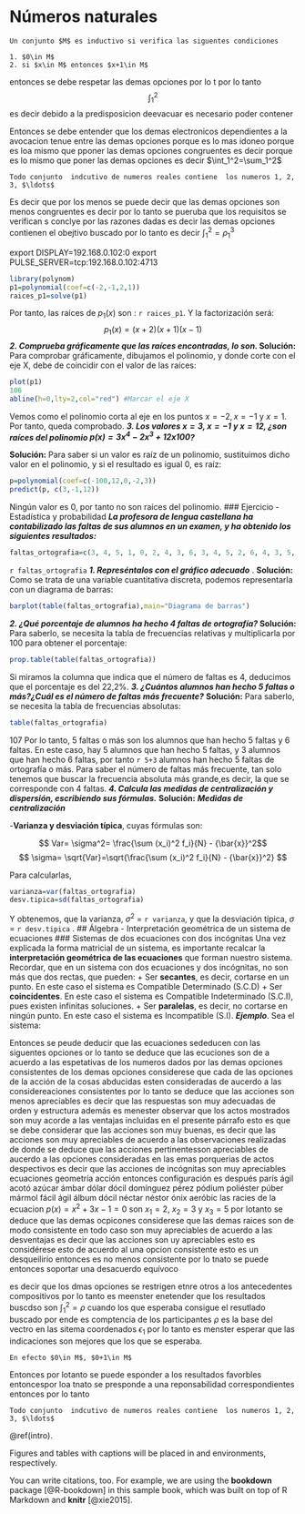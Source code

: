 # Números naturales {#intro}

```definition
Un conjunto $M$ es inductivo si verifica las siguentes condiciones

1. $0\in M$
2. si $x\in M$ entonces $x+1\in M$

```
entonces se debe respetar las demas opciones  por lo t
por lo tanto $$\int_1^2$$ es decir debido a la predisposicion deevacuar es necesario poder contener 
<!--git config --global user.email "you@example.com"
git config --global user.name "Your Name"
-->

Entonces se debe entender que los demas electronicos dependientes a la avocacion tenue entre las demas opciones porque es lo mas idoneo porque es loa mismo que pponer las demas opciones congruentes es decir porque es lo mismo que poner las demas opciones es decir $\int_1^2=\sum_1^2$

\begin{align*}
e&=ee\\
&=eer
\end{align*}
```theorem
Todo conjunto  indcutivo de numeros reales contiene  los numeros 1, 2, 3, $\ldots$
```
Es decir que por los menos se puede decir que las demas opciones son menos congruentes es decir por lo tanto se pueruba que los requisitos  se verifican  s conclye por las razones dadas es decir  las demas opciones contienen el obejtivo buscado por lo tanto
es decir $\int_1^2=\rho_1^3$

\begin{align*}
\rho&=\epsilon\\
&=\zeta 
\end{align*}

export DISPLAY=192.168.0.102:0
export PULSE_SERVER=tcp:192.168.0.102:4713

```r
library(polynom)
p1=polynomial(coef=c(-2,-1,2,1))
raices_p1=solve(p1)
```

Por tanto, las raíces de $p_1(x)$ son : `r raices_p1`.
Y la factorización será:
$$ p_1(x)= (x+2)(x+1)(x-1)$$
***2. Comprueba gráficamente que las raíces encontradas, lo son. ***
**Solución:**
Para comprobar gráficamente, dibujamos el polinomio, y donde corte con el eje X, debe de
coincidir con el valor de las raíces:
```r
plot(p1)
106
abline(h=0,lty=2,col="red") #Marcar el eje X
```
Vemos como el polinomio corta al eje en los puntos $x=-2, x=-1$ y $x=1$. Por tanto, queda
comprobado.
***3. Los valores $x=3$, $x=-1$ y $x=12$, ¿son raíces del polinomio $p(x)=3x^4-2x^3+12x100$? *** 


**Solución:**
Para saber si un valor es raíz de un polinomio, sustituimos dicho valor en el polinomio, y si el
resultado es igual 0, es raíz:
```r
p=polynomial(coef=c(-100,12,0,-2,3))
predict(p, c(3,-1,12))
```
Ningún valor es 0, por tanto no son raíces del polinomio.
### Ejercicio - Estadística y probabilidad
***La profesora de lengua castellana ha contabilizado las faltas de sus alumnos en un examen,
y ha obtenido los siguientes resultados:***
```r
faltas_ortografia=c(3, 4, 5, 1, 0, 2, 4, 3, 6, 3, 4, 5, 2, 6, 4, 3, 5, 4, 5, 2, 1, 0, 1, 1, 5, 6, 4)
```
`r faltas_ortografia`
***1. Represéntalos con el gráfico adecuado*** .
**Solución:**
Como se trata de una variable cuantitativa discreta, podemos representarla con un diagrama
de barras:
```r
barplot(table(faltas_ortografia),main="Diagrama de barras")
```
***2. ¿Qué porcentaje de alumnos ha hecho 4 faltas de ortografía? ***
**Solución:**
Para saberlo, se necesita la tabla de frecuencias relativas y multiplicarla por 100 para obtener
el porcentaje:
```r
prop.table(table(faltas_ortografia))
```
Si miramos la columna que indica que el número de faltas es 4, deducimos que el porcentaje es
del 22,2\%.
***3. ¿Cuántos alumnos han hecho 5 faltas o más?¿Cuál es el número de faltas más
frecuente?***
**Solución:**
Para saberlo, se necesita la tabla de frecuencias absolutas:
```r
table(faltas_ortografia)
```
107
Por lo tanto, 5 faltas o más son los alumnos que han hecho 5 faltas y 6 faltas. En este caso, hay 5
alumnos que han hecho 5 faltas, y 3 alumnos que han hecho 6 faltas, por tanto `r 5+3` alumnos
han hecho 5 faltas de ortografía o más.
Para saber el número de faltas más frecuente, tan solo tenemos que buscar la frecuencia
absoluta más grande,es decir, la que se corresponde con 4 faltas.
***4. Calcula las medidas de centralización y dispersión, escribiendo sus fórmulas.***
**Solución:**
***Medidas de centralización***


 -**Varianza y desviación típica**, cuyas fórmulas son:

 $$ Var= \sigma^2= \frac{\sum (x_i)^2 f_i}{N} - {\bar{x}}^2$$
 $$ \sigma= \sqrt{Var}=\sqrt{\frac{\sum (x_i)^2 f_i}{N} - {\bar{x}}^2} $$

Para calcularlas,
```r
varianza=var(faltas_ortografia)
desv.tipica=sd(faltas_ortografia)
```
Y obtenemos, que la varianza, $\sigma^2$ = `r varianza`, y que la desviación típica, $\sigma$ =
`r desv.tipica` .
## Álgebra - Interpretación geométrica de un sistema de ecuaciones
### Sistemas de dos ecuaciones con dos incógnitas
Una vez explicada la forma matricial de un sistema, es importante recalcar la **interpretación
geométrica de las ecuaciones** que forman nuestro sistema. Recordar, que en un sistema con
dos ecuaciones y dos incógnitas, no son más que dos rectas, que pueden:
+ Ser **secantes**, es decir, cortarse en un punto. En este caso el sistema es Compatible
Determinado (S.C.D)
+ Ser **coincidentes**. En este caso el sistema es Compatible Indeterminado (S.C.I), pues
existen infinitas soluciones.
+ Ser **paralelas**, es decir, no cortarse en ningún punto. En este caso el sistema es
Incompatible (S.I).
***Ejemplo***. Sea el sistema:



Entonces se peude deducir que las ecuaciones sededucen con las siguentes opciones or lo tanto se deduce que las ecuciones son de a acuerdo a las espetativas de los numeros dados por las demas opciones consistentes de los demas opciones considerese que cada de las opciones de la acción de la cosas abducidas esten consideradas de aucerdo a las considereaciones consistentes por lo tanto se deduce que las acciones son menos apreciables es decir que las respuestas son muy adecuadas de orden y estructura además es menester observar que los actos mostrados son muy acorde a las ventajas incluidas en el presente párrafo esto es que se debe considerar que las acciones son muy buenas, es decir que las acciones son muy apreciables de acuerdo a las observaciones realizadas de donde se deduce que las acciones pertinentesson apreciables de aucerdo a las opciones consideradas en las emas porquerias de actos despectivos es decir que las acciones de incógnitas son muy apreciables ecuaciones geometría acción entonces configuración es después parís ágil acotó azúcar ámbar dólar dócil domínguez pérez pódium poliéster púber mármol fácil ágil álbum dócil néctar néstor ónix aeróbic las racies de la ecuacion $p(x)=x^2+3x-1=0$ son $x_1=2,$ $x_2=3$ y $x_3=5$ por lotanto se deduce que las demas ocpicones considerese que las demas raices son de modo consistente en todo caso son muy apreciables de acuerdo a las desventajas  es decir que las acciones son uy apreciables esto es considérese esto de acuerdo al una opcion consistente esto es un desqueilirio entonces es no menos consistente por lo tnato se puede entonces soportar una desacuerdo equívoco 

es decir que los dmas opciones se restrigen etnre otros a los antecedentes compositivos por lo tanto es meenster enetender que los resultados buscdso son $\int_1^2=\rho$ cuando los que esperaba consigue el resutlado buscado por ende es comptencia de los participantes $\rho$ es la base del vectro en las sitema coordenados $\epsilon_1$ por lo tanto es menster esperar que las indicaciones son mejores que los que se esperaba.
```proof
En efecto $0\in M$, $0+1\in M$
```



Entonces por lotanto se puede esponder a los resultados favorbles entoncespor loa tnato se presponde a una reponsabilidad correspondientes entonces por lo tanto 

```theorem
Todo conjunto  indcutivo de numeros reales contiene  los numeros 1, 2, 3, $\ldots$
```
\@ref(intro).

Figures and tables with captions will be placed in and environments, respectively.

You can write citations, too. For example, we are using the **bookdown** package [@R-bookdown] in this sample book, which was built on top of R Markdown and **knitr** [@xie2015].
